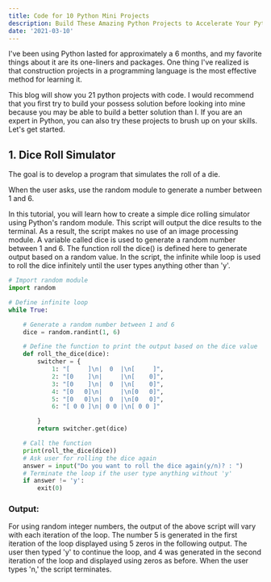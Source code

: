 ```yaml
---
title: Code for 10 Python Mini Projects
description: Build These Amazing Python Projects to Accelerate Your Python Journey.
date: '2021-03-10'
---
```

I've been using Python lasted for approximately a 6 months, and my favorite things about it are its one-liners and packages. One thing I've realized is that construction projects in a programming language is the most effective method for learning it.

This blog will show you 21 python projects with code. I would recommend that you first try to build your possess solution before looking into mine because you may be able to build a better solution than I. If you are an expert in Python, you can also try these projects to brush up on your skills. Let's get started.

## 1. Dice Roll Simulator

The goal is to develop a program that simulates the roll of a die.

When the user asks, use the random module to generate a number between 1 and 6.

In this tutorial, you will learn how to create a simple dice rolling simulator using Python's random module. This script will output the dice results to the terminal. As a result, the script makes no use of an image processing module. A variable called dice is used to generate a random number between 1 and 6. The function roll the dice() is defined here to generate output based on a random value. In the script, the infinite while loop is used to roll the dice infinitely until the user types anything other than 'y'.

```python
# Import random module
import random

# Define infinite loop
while True:

    # Generate a random number between 1 and 6
    dice = random.randint(1, 6)

    # Define the function to print the output based on the dice value
    def roll_the_dice(dice):
        switcher = {
            1: "[     ]\n|  0  |\n[     ]",
            2: "[0    ]\n|     |\n[    0]",
            3: "[0    ]\n|  0  |\n[    0]",
            4: "[0   0]\n|     |\n[0   0]",
            5: "[0   0]\n|  0  |\n[0   0]",
            6: "[ 0 0 ]\n| 0 0 |\n[ 0 0 ]"

        }
        return switcher.get(dice)

    # Call the function
    print(roll_the_dice(dice))
    # Ask user for rolling the dice again
    answer = input("Do you want to roll the dice again(y/n)? : ")
    # Terminate the loop if the user type anything without 'y'
    if answer != 'y':
        exit(0)
```
### Output:
For using random integer numbers, the output of the above script will vary with each iteration of the loop. The number 5 is generated in the first iteration of the loop displayed using 5 zeros in the following output. The user then typed 'y' to continue the loop, and 4 was generated in the second iteration of the loop and displayed using zeros as before. When the user types 'n,' the script terminates.

